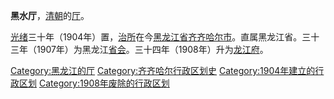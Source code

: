 '''黑水厅'''，[[清朝|清朝]]的[[厅_(清朝)|厅]]。

[[光绪|光绪]]三十年（1904年）置，[[治所|治所]]在今[[黑龙江省|黑龙江省]][[齐齐哈尔市|齐齐哈尔市]]。直属黑龙江省。三十三年（1907年）为黑龙江[[首府|省会]]。三十四年（1908年）升为[[龙江府|龙江府]]。

{{清朝行政区划小作品}}
[[Category:黑龙江的厅|Category:黑龙江的厅]]
[[Category:齐齐哈尔行政区划史|Category:齐齐哈尔行政区划史]]
[[Category:1904年建立的行政区划|Category:1904年建立的行政区划]] 
[[Category:1908年废除的行政区划|Category:1908年废除的行政区划]]